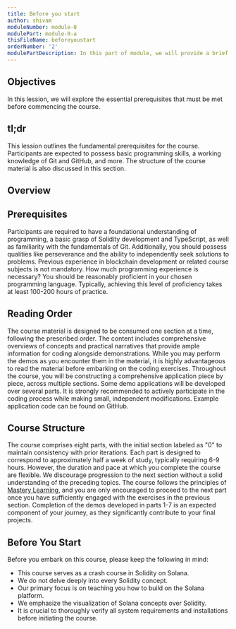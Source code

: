```yaml
---
title: Before you start
author: shivam
moduleNumber: module-0
modulePart: module-0-a
thisFileName: beforeyoustart
orderNumber: '2'
modulePartDescription: In this part of module, we will provide a brief introduction to the course. Here, you will learn about the course's structure, contents, and prerequisites before enrolling in the course
---
```


## Objectives

In this lession, we will explore the essential prerequisites that must be met before commencing the course.

## tl;dr

This lession outlines the fundamental prerequisites for the course. Participants are expected to possess basic programming skills, a working knowledge of Git and GitHub, and more. The structure of the course material is also discussed in this section.

## Overview

## Prerequisites

Participants are required to have a foundational understanding of programming, a basic grasp of Solidity development and TypeScript, as well as familiarity with the fundamentals of Git. Additionally, you should possess qualities like perseverance and the ability to independently seek solutions to problems.
Previous experience in blockchain development or related course subjects is not mandatory.
How much programming experience is necessary? You should be reasonably proficient in your chosen programming language. Typically, achieving this level of proficiency takes at least 100-200 hours of practice.

## Reading Order

The course material is designed to be consumed one section at a time, following the prescribed order. The content includes comprehensive overviews of concepts and practical narratives that provide ample information for coding alongside demonstrations. While you may perform the demos as you encounter them in the material, it is highly advantageous to read the material before embarking on the coding exercises.
Throughout the course, you will be constructing a comprehensive application piece by piece, across multiple sections. Some demo applications will be developed over several parts. It is strongly recommended to actively participate in the coding process while making small, independent modifications. Example application code can be found on GitHub.

## Course Structure

The course comprises eight parts, with the initial section labeled as "0" to maintain consistency with prior iterations. Each part is designed to correspond to approximately half a week of study, typically requiring 6-9 hours. However, the duration and pace at which you complete the course are flexible.
We discourage progression to the next section without a solid understanding of the preceding topics. The course follows the principles of [Mastery Learning](https://en.wikipedia.org/wiki/Mastery_learning), and you are only encouraged to proceed to the next part once you have sufficiently engaged with the exercises in the previous section.
Completion of the demos developed in parts 1-7 is an expected component of your journey, as they significantly contribute to your final projects.

## Before You Start

Before you embark on this course, please keep the following in mind:

- This course serves as a crash course in Solidity on Solana.
- We do not delve deeply into every Solidity concept.
- Our primary focus is on teaching you how to build on the Solana platform.
- We emphasize the visualization of Solana concepts over Solidity.
- It is crucial to thoroughly verify all system requirements and installations before initiating the course.




